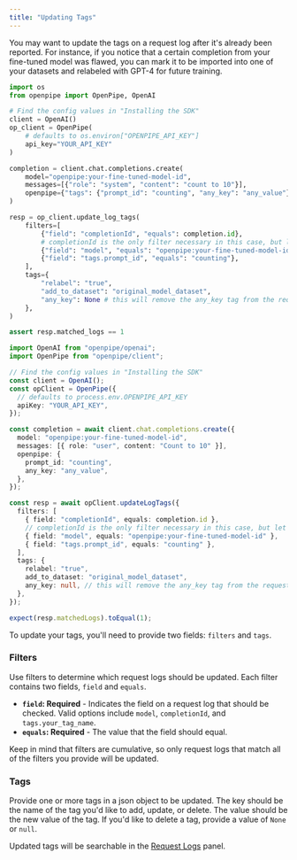 ```yaml
---
title: "Updating Tags"
---
```


You may want to update the tags on a request log after it's already been reported. For instance, if you notice that a certain completion from your fine-tuned model was flawed,
you can mark it to be imported into one of your datasets and relabeled with GPT-4 for future training.

<Tabs>
  <Tab title="Python">

```python
import os
from openpipe import OpenPipe, OpenAI

# Find the config values in "Installing the SDK"
client = OpenAI()
op_client = OpenPipe(
    # defaults to os.environ["OPENPIPE_API_KEY"]
    api_key="YOUR_API_KEY"
)

completion = client.chat.completions.create(
    model="openpipe:your-fine-tuned-model-id",
    messages=[{"role": "system", "content": "count to 10"}],
    openpipe={"tags": {"prompt_id": "counting", "any_key": "any_value"}},
)

resp = op_client.update_log_tags(
    filters=[
        {"field": "completionId", "equals": completion.id},
        # completionId is the only filter necessary in this case, but let's add a couple more examples
        {"field": "model", "equals": "openpipe:your-fine-tuned-model-id"},
        {"field": "tags.prompt_id", "equals": "counting"},
    ],
    tags={
        "relabel": "true",
        "add_to_dataset": "original_model_dataset",
        "any_key": None # this will remove the any_key tag from the request log we just created
    },
)

assert resp.matched_logs == 1
```

  </Tab>
  <Tab title="NodeJS">

```typescript
import OpenAI from "openpipe/openai";
import OpenPipe from "openpipe/client";

// Find the config values in "Installing the SDK"
const client = OpenAI();
const opClient = OpenPipe({
  // defaults to process.env.OPENPIPE_API_KEY
  apiKey: "YOUR_API_KEY",
});

const completion = await client.chat.completions.create({
  model: "openpipe:your-fine-tuned-model-id",
  messages: [{ role: "user", content: "Count to 10" }],
  openpipe: {
    prompt_id: "counting",
    any_key: "any_value",
  },
});

const resp = await opClient.updateLogTags({
  filters: [
    { field: "completionId", equals: completion.id },
    // completionId is the only filter necessary in this case, but let's add a couple more examples
    { field: "model", equals: "openpipe:your-fine-tuned-model-id" },
    { field: "tags.prompt_id", equals: "counting" },
  ],
  tags: {
    relabel: "true",
    add_to_dataset: "original_model_dataset",
    any_key: null, // this will remove the any_key tag from the request log we just created
  },
});

expect(resp.matchedLogs).toEqual(1);
```

  </Tab>
</Tabs>

To update your tags, you'll need to provide two fields: `filters` and `tags`.

### Filters

Use filters to determine which request logs should be updated. Each filter contains two fields, `field` and `equals`.

- **`field`: Required** - Indicates the field on a request log that should be checked. Valid options include `model`, `completionId`, and `tags.your_tag_name`.
- **`equals`: Required** - The value that the field should equal.

Keep in mind that filters are cumulative, so only request logs that match all of the filters you provide will be updated.

### Tags

Provide one or more tags in a json object to be updated. The key should be the name of the tag you'd like to add, update, or delete. The value should be the new value of the tag.
If you'd like to delete a tag, provide a value of `None` or `null`.

Updated tags will be searchable in the [Request Logs](/features/request-logs) panel.
